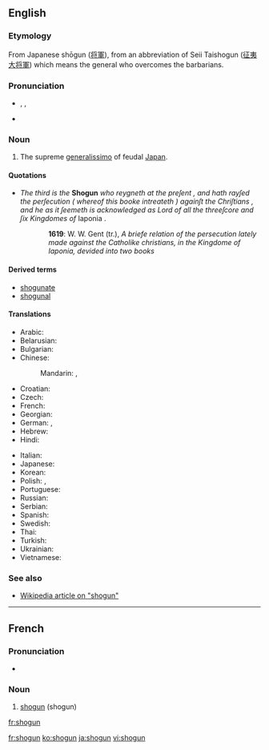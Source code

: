 {{also|shōgun}}
==English==
{{wikipedia}}

===Etymology===
From Japanese shōgun ([[将軍]]), from an abbreviation of Seii Taishogun ([[征夷大将軍]]) which means the general who overcomes the barbarians.

===Pronunciation===
* {{enPR|shō'gŭn}}, {{IPA|/ˈʃəʊɡʌn/}}, {{SAMPA|/"S@UgVn/}}
* {{rhymes|əʊɡən}}

===Noun===
{{en-noun}}

# The supreme [[generalissimo]] of feudal [[Japan]].

====Quotations====
* ''The third is the'' '''Shogun''' ''who reygneth at the preſent , and hath rayſed the perſecution ( whereof this booke intreateth ) againſt the Chriſtians , and he as it ſeemeth is acknowledged as Lord of all the threeſcore and ſix Kingdomes of'' Iaponia .
:: '''1619''': W. W. Gent (tr.), ''A briefe relation of the persecution lately made against the Catholike christians, in the Kingdome of Iaponia, devided into two books''

====Derived terms====
* [[shogunate]]
* [[shogunal]]

====Translations====
{{trans-top|shogun}}
* Arabic: {{t|ar|شوغون|tr=shūghūn}}
* Belarusian: {{t|be|сёгун |m|tr=sjóhun|xs=Belarusian}}
* Bulgarian: {{t|bg|шогун|m|tr=šogun}}
* Chinese:
*: Mandarin: {{t-|cmn|將軍|sc=Hani}},  {{t-|cmn|将军|tr=jiāngjūn|sc=Hani}}
* Croatian: {{t|hr|šogun|m}}
* Czech: {{t|cs|šógun|m}}
* French: {{t|fr|shogun |m}}
* Georgian: {{t|ka|სიოგუნი|sc=Geor|xs=Georgian}}
* German: {{t|de|Shōgun|m}},  {{t-|de|Shogun|m}}
* Hebrew: {{t|he|שוגון}}
* Hindi: {{t|hi|शोगुन|xs=Hindi}}
{{trans-mid}}
* Italian: {{t-|it|shōgun|m}}
* Japanese: {{t+|ja|将軍|tr=しょうぐん, shōgun}}
* Korean: {{t|ko|쇼군|sc=Hang}}
* Polish: {{t|pl|siogun|m}}, {{t|pl|szogun|m}}{{t-|pl|shōgun|m}}
* Portuguese: {{t|pt|xogum|m}}
* Russian: {{t|ru|сёгун|m|tr=sjógun, sjogún}}
* Serbian: {{t|sr|шогун|m|tr=šogun|sc=Cyrl}}
* Spanish: {{t-|es|shōgun|m}}
* Swedish: {{t-|sv|shogun}}
* Thai: {{t|th|โชกุน}}
* Turkish: {{t|tr|şogun}}
* Ukrainian: {{t|uk|сьоґун|m|tr=s'ógun, s'ogún|xs=Ukrainian}}
* Vietnamese: {{t-|vi|shōgun|xs=Vietnamese}}
{{trans-bottom}}

===See also===
* [[w:Shogun|Wikipedia article on "shogun"]]

----

==French==
{{wikipedia|lang=fr}}

===Pronunciation===
* {{IPA|/ʃɔgun/|lang=fr}}

===Noun===
{{infl|fr|noun|g=m}}

# [[shogun]] (shogun)

{{tbot entry|French|shogun|2009|July|fr}}

[[fr:shogun ]]

[[fr:shogun]]
[[ko:shogun]]
[[ja:shogun]]
[[vi:shogun]]